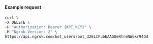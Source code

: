 
#### Example request

```bash
curl \
-X DELETE \
-H "Authorization: Bearer {API_KEY}" \
-H "Ngrok-Version: 2" \
https://api.ngrok.com/bot_users/bot_32ELIFubEAAGUeRtreNW6kr94Od
```
